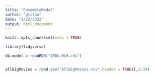 ```yaml
---
title: "EnsembleModel"
author: "glc5pn"
date: "2/22/2022"
output: html_document
---
```


```r
knitr::opts_chunk$set(echo = TRUE)

library(tidyverse)

db.model = readRDS("IMDb-MLR.rds")


allBigMovies = read.csv("AllBigMovies.csv",header = TRUE)[,2:39]



```



```r

```

